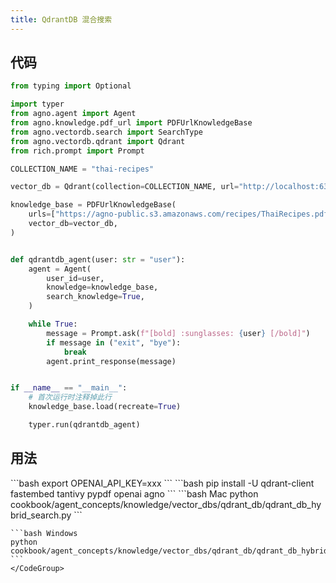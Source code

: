 ```yaml
---
title: QdrantDB 混合搜索
---
```


## 代码

```python cookbook/agent_concepts/knowledge/vector_dbs/qdrant_db/qdrant_db_hybrid_search.py
from typing import Optional

import typer
from agno.agent import Agent
from agno.knowledge.pdf_url import PDFUrlKnowledgeBase
from agno.vectordb.search import SearchType
from agno.vectordb.qdrant import Qdrant
from rich.prompt import Prompt

COLLECTION_NAME = "thai-recipes"

vector_db = Qdrant(collection=COLLECTION_NAME, url="http://localhost:6333", search_type=SearchType.hybrid)

knowledge_base = PDFUrlKnowledgeBase(
    urls=["https://agno-public.s3.amazonaws.com/recipes/ThaiRecipes.pdf"],
    vector_db=vector_db,
)


def qdrantdb_agent(user: str = "user"):
    agent = Agent(
        user_id=user,
        knowledge=knowledge_base,
        search_knowledge=True,
    )

    while True:
        message = Prompt.ask(f"[bold] :sunglasses: {user} [/bold]")
        if message in ("exit", "bye"):
            break
        agent.print_response(message)


if __name__ == "__main__":
    # 首次运行时注释掉此行
    knowledge_base.load(recreate=True)

    typer.run(qdrantdb_agent)
```

## 用法

<Steps>
  <Snippet file="create-venv-step.mdx" />

  <Step title="设置您的 API 密钥">
    ```bash
    export OPENAI_API_KEY=xxx
    ```
  </Step>

  <Step title="安装库">
    ```bash
    pip install -U qdrant-client fastembed tantivy pypdf openai agno
    ```
  </Step>

  <Step title="运行 Agent">
    <CodeGroup>
    ```bash Mac
    python cookbook/agent_concepts/knowledge/vector_dbs/qdrant_db/qdrant_db_hybrid_search.py
    ```

    ```bash Windows
    python cookbook/agent_concepts/knowledge/vector_dbs/qdrant_db/qdrant_db_hybrid_search.py
    ```
    </CodeGroup>
  </Step>
</Steps>